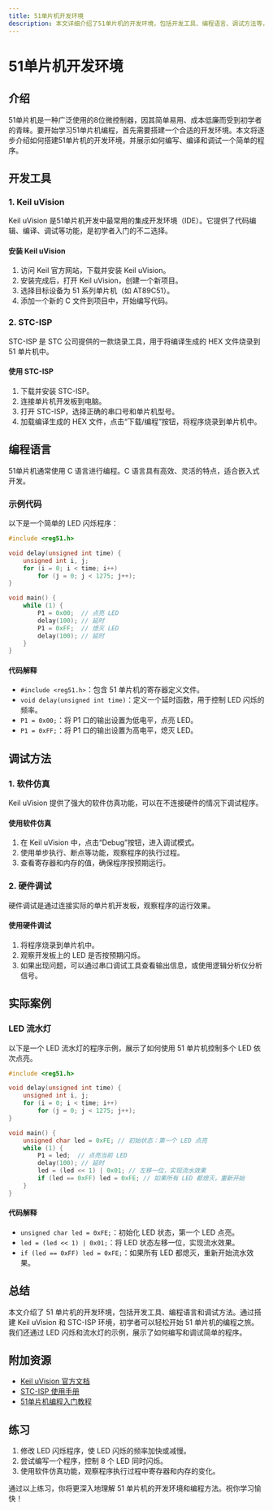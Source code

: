 ```yaml
---
title: 51单片机开发环境
description: 本文详细介绍了51单片机的开发环境，包括开发工具、编程语言、调试方法等，适合初学者快速上手。
---
```


# 51单片机开发环境

## 介绍

51单片机是一种广泛使用的8位微控制器，因其简单易用、成本低廉而受到初学者的青睐。要开始学习51单片机编程，首先需要搭建一个合适的开发环境。本文将逐步介绍如何搭建51单片机的开发环境，并展示如何编写、编译和调试一个简单的程序。

## 开发工具

### 1. Keil uVision

Keil uVision 是51单片机开发中最常用的集成开发环境（IDE）。它提供了代码编辑、编译、调试等功能，是初学者入门的不二选择。

#### 安装 Keil uVision

1. 访问 Keil 官方网站，下载并安装 Keil uVision。
2. 安装完成后，打开 Keil uVision，创建一个新项目。
3. 选择目标设备为 51 系列单片机（如 AT89C51）。
4. 添加一个新的 C 文件到项目中，开始编写代码。

### 2. STC-ISP

STC-ISP 是 STC 公司提供的一款烧录工具，用于将编译生成的 HEX 文件烧录到 51 单片机中。

#### 使用 STC-ISP

1. 下载并安装 STC-ISP。
2. 连接单片机开发板到电脑。
3. 打开 STC-ISP，选择正确的串口号和单片机型号。
4. 加载编译生成的 HEX 文件，点击“下载/编程”按钮，将程序烧录到单片机中。

## 编程语言

51单片机通常使用 C 语言进行编程。C 语言具有高效、灵活的特点，适合嵌入式开发。

### 示例代码

以下是一个简单的 LED 闪烁程序：

```c
#include <reg51.h>

void delay(unsigned int time) {
    unsigned int i, j;
    for (i = 0; i < time; i++)
        for (j = 0; j < 1275; j++);
}

void main() {
    while (1) {
        P1 = 0x00;  // 点亮 LED
        delay(100); // 延时
        P1 = 0xFF;  // 熄灭 LED
        delay(100); // 延时
    }
}
```

#### 代码解释

- `#include <reg51.h>`：包含 51 单片机的寄存器定义文件。
- `void delay(unsigned int time)`：定义一个延时函数，用于控制 LED 闪烁的频率。
- `P1 = 0x00;`：将 P1 口的输出设置为低电平，点亮 LED。
- `P1 = 0xFF;`：将 P1 口的输出设置为高电平，熄灭 LED。

## 调试方法

### 1. 软件仿真

Keil uVision 提供了强大的软件仿真功能，可以在不连接硬件的情况下调试程序。

#### 使用软件仿真

1. 在 Keil uVision 中，点击“Debug”按钮，进入调试模式。
2. 使用单步执行、断点等功能，观察程序的执行过程。
3. 查看寄存器和内存的值，确保程序按预期运行。

### 2. 硬件调试

硬件调试是通过连接实际的单片机开发板，观察程序的运行效果。

#### 使用硬件调试

1. 将程序烧录到单片机中。
2. 观察开发板上的 LED 是否按预期闪烁。
3. 如果出现问题，可以通过串口调试工具查看输出信息，或使用逻辑分析仪分析信号。

## 实际案例

### LED 流水灯

以下是一个 LED 流水灯的程序示例，展示了如何使用 51 单片机控制多个 LED 依次点亮。

```c
#include <reg51.h>

void delay(unsigned int time) {
    unsigned int i, j;
    for (i = 0; i < time; i++)
        for (j = 0; j < 1275; j++);
}

void main() {
    unsigned char led = 0xFE; // 初始状态：第一个 LED 点亮
    while (1) {
        P1 = led;  // 点亮当前 LED
        delay(100); // 延时
        led = (led << 1) | 0x01; // 左移一位，实现流水效果
        if (led == 0xFF) led = 0xFE; // 如果所有 LED 都熄灭，重新开始
    }
}
```

#### 代码解释

- `unsigned char led = 0xFE;`：初始化 LED 状态，第一个 LED 点亮。
- `led = (led << 1) | 0x01;`：将 LED 状态左移一位，实现流水效果。
- `if (led == 0xFF) led = 0xFE;`：如果所有 LED 都熄灭，重新开始流水效果。

## 总结

本文介绍了 51 单片机的开发环境，包括开发工具、编程语言和调试方法。通过搭建 Keil uVision 和 STC-ISP 环境，初学者可以轻松开始 51 单片机的编程之旅。我们还通过 LED 闪烁和流水灯的示例，展示了如何编写和调试简单的程序。

## 附加资源

- [Keil uVision 官方文档](https://www.keil.com/support/man/docs/uv4/uv4.htm)
- [STC-ISP 使用手册](https://www.stcmcudata.com/)
- [51单片机编程入门教程](https://www.example.com)

## 练习

1. 修改 LED 闪烁程序，使 LED 闪烁的频率加快或减慢。
2. 尝试编写一个程序，控制 8 个 LED 同时闪烁。
3. 使用软件仿真功能，观察程序执行过程中寄存器和内存的变化。

通过以上练习，你将更深入地理解 51 单片机的开发环境和编程方法。祝你学习愉快！